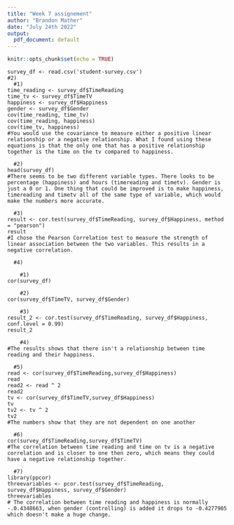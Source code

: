 ```yaml
---
title: "Week 7 assignement"
author: "Brandon Mather"
date: "July 24th 2022"
output:
  pdf_document: default
---
```


```r
knitr::opts_chunk$set(echo = TRUE)
```
```
survey_df <- read.csv('student-survey.csv')
#2) 
  #1)
time_reading <- survey_df$TimeReading
time_tv <- survey_df$TimeTV
happiness <- survey_df$Happiness
gender <- survey_df$Gender
cov(time_reading, time_tv)
cov(time_reading, happiness)
cov(time_tv, happiness)
#You would use the covariance to measure either a positive linear relationship or a negative relationship. What I found using these equations is that the only one that has a positive relationship together is the time on the tv compared to happiness.

  #2)
head(survey_df)
#There seems to be two different variable types. There looks to be percentage (happiness) and hours (timereading and timetv). Gender is just a 0 or 1. One thing that could be improved is to make happiness, timereading and timetv all of the same type of variable, which would make the numbers more accurate. 

  #3)
result <- cor.test(survey_df$TimeReading, survey_df$Happiness, method = "pearson")
result
#I chose the Pearson Correlation test to measure the strength of linear association between the two variables. This results in a negative correlation. 

  #4)

    #1)
cor(survey_df)

    #2)
cor(survey_df$TimeTV, survey_df$Gender)

    #3) 
result_2 <- cor.test(survey_df$TimeReading, survey_df$Happiness, conf.level = 0.99)
result_2

    #4)
#The results shows that there isn't a relationship between time reading and their happiness. 
  
  #5)
read <- cor(survey_df$TimeReading,survey_df$Happiness)
read
read2 <- read ^ 2
read2
tv <- cor(survey_df$TimeTV,survey_df$Happiness)
tv
tv2 <- tv ^ 2
tv2
#The numbers show that they are not dependent on one another

  #6) 
cor(survey_df$TimeReading,survey_df$TimeTV)
#The correlation between time reading and time on tv is a negative correlation and is closer to one then zero, which means they could have a negative relationship together.

  #7)
library(ppcor)
threevariables <- pcor.test(survey_df$TimeReading, survey_df$Happiness, survey_df$Gender)
threevariables
# The correlation between time reading and happiness is normally -.0.4348663, when gender (controlling) is added it drops to -0.4277985  which doesn't make a huge change. 
```

